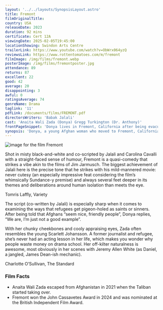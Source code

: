 ```yaml
---
layout: '../../layouts/SynopsisLayout.astro'
title: Fremont
filmOriginalTitle:
country: USA
releaseDate: 2023
duration: 92 mins
certificate: Cert 12A
viewingDate: 2025-02-05T19:45:00
locationShowing: Swindon Arts Centre
trailerLink: https://www.youtube.com/watch?v=ObWrx064yzQ
reviewsLink: https://www.rottentomatoes.com/m/fremont
filmImage: /img/films/fremont.webp
posterImage: /img/films/fremontposter.jpg
attendance: 89
returns: 87
excellent: 22
good: 42
average: 20
disappointing: 3
awful: 0
ratingsAverage: 74
genreName: Drama
taglink: '11'
pdfLink: /documents/films/FREMONT.pdf
directorsWriters: 'Babak Jalali'
cast: 'Anaita Wali Zada (Donya) Gregg Turkington (Dr. Anthony)'
frontPageSnippet: 'Donya lives in Fremont, California after being evacuated from Afghanistan because of her work as a translator.  She now makes slogans at a Chinese fortune-cookie company.'
synopsis: 'Donya, a young Afghan woman who moved to Fremont, California after serving as a translator for the American army, spends her days working at a fortune-cookie factory and her nights wide awake battling between her desire to rebuild her life and the overbearing guilt she carries within.  In a bid to connect with the world, she sends an unconventional message through a fortune-cookie. '
---
```


![image for the film Fremont](/img/films/fremont.webp)

Shot in misty black-and-white and co-scripted by Jalali and Carolina Cavalli with a straight-faced sense of humour, Fremont is a quasi-comedy that strikes a vibe akin to the films of Jim Jarmusch. The biggest achievement of Jalali here is the precise tone that he strikes with his mild-mannered movie: never cutesy (an especially impressive feat considering the film’s whimsically Sundance-y premise) and always several feet deeper in its themes and deliberations around human isolation than meets the eye.

<div class="review__author review__author--review1"> 
Tomris Laffly, Variety
</div>

The script (co-written by Jalali) is especially sharp when it comes to examining the ways that refugees get pigeon-holed as saints or sinners. After being told that Afghans “seem nice, friendly people”, Donya replies, “We are, I’m just not a good example”.

With her chunky cheekbones and cooly appraising eyes, Zada often resembles the young Scarlett Johansson. A former journalist and refugee, she’s never had an acting lesson in her life, which makes you wonder why people waste money on drama school. Her off-kilter naturalness is awesome, most obviously in her scenes with Jeremy Allen White (as Daniel, a jangled, James Dean-ish mechanic).

<div class="review__author"> 
Charlotte O’Sullivan, The Standard
</div>

### Film Facts

-   Anaita Wali Zada escaped from Afghanistan in 2021 when the Taliban started taking over.
-   Fremont won the John Cassavetes Award in 2024 and was nominated at the British Independent Film Award.
